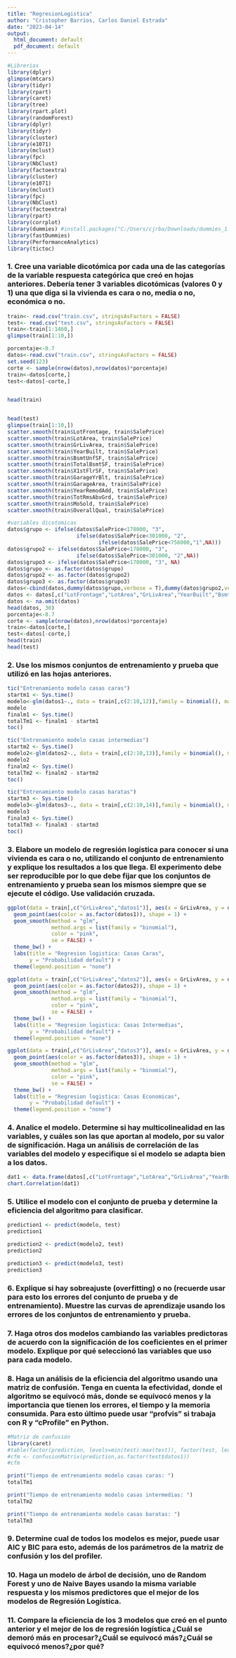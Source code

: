 ```yaml
---
title: "RegresionLogistica"
author: "Cristopher Barrios, Carlos Daniel Estrada"
date: "2023-04-14"
output:
  html_document: default
  pdf_document: default
---
```


```r
#Librerias
library(dplyr)
glimpse(mtcars)
library(tidyr)
library(rpart)
library(caret)
library(tree)
library(rpart.plot)
library(randomForest)
library(dplyr)
library(tidyr)
library(cluster)
library(e1071)
library(mclust)
library(fpc)
library(NbClust)
library(factoextra)
library(cluster)
library(e1071)
library(mclust)
library(fpc)
library(NbClust)
library(factoextra)
library(rpart)
library(corrplot)
library(dummies) #install.packages("C:/Users/cjrba/Downloads/dummies_1.5.6.tar.gz", repos = NULL, type = "source")
library(fastDummies)
library(PerformanceAnalytics)
library(tictoc)
```
### 1. Cree una variable dicotómica por cada una de las categorías de la variable respuesta categórica que creó en hojas anteriores. Debería tener 3 variables dicotómicas (valores 0 y 1) una que diga si la vivienda es cara o no, media o no, económica o no.
```r

train<- read.csv("train.csv", stringsAsFactors = FALSE)
test<- read.csv("test.csv", stringsAsFactors = FALSE)
train<-train[1:1460,]
glimpse(train[1:10,])

porcentaje<-0.7
datos<-read.csv("train.csv", stringsAsFactors = FALSE)
set.seed(123)
corte <- sample(nrow(datos),nrow(datos)*porcentaje)
train<-datos[corte,]
test<-datos[-corte,]


head(train)


head(test)
glimpse(train[1:10,])
scatter.smooth(train$LotFrontage, train$SalePrice)
scatter.smooth(train$LotArea, train$SalePrice)
scatter.smooth(train$GrLivArea, train$SalePrice)
scatter.smooth(train$YearBuilt, train$SalePrice)
scatter.smooth(train$BsmtUnfSF, train$SalePrice)
scatter.smooth(train$TotalBsmtSF, train$SalePrice)
scatter.smooth(train$X1stFlrSF, train$SalePrice)
scatter.smooth(train$GarageYrBlt, train$SalePrice)
scatter.smooth(train$GarageArea, train$SalePrice)
scatter.smooth(train$YearRemodAdd, train$SalePrice)
scatter.smooth(train$TotRmsAbvGrd, train$SalePrice)
scatter.smooth(train$MoSold, train$SalePrice)
scatter.smooth(train$OverallQual, train$SalePrice)

#variables dicotomicas
datos$grupo <- ifelse(datos$SalePrice<178000, "3", 
                      ifelse(datos$SalePrice<301000, "2",
                             ifelse(datos$SalePrice<756000,"1",NA)))
datos$grupo2 <- ifelse(datos$SalePrice<178000, "3", 
                      ifelse(datos$SalePrice<301000, "2",NA))
datos$grupo3 <- ifelse(datos$SalePrice<178000, "3", NA)
datos$grupo <- as.factor(datos$grupo)
datos$grupo2 <- as.factor(datos$grupo2)
datos$grupo3 <- as.factor(datos$grupo3)
datos<-cbind(datos,dummy(datos$grupo,verbose = T),dummy(datos$grupo2,verbose = T), dummy(datos$grupo3,verbose = T))
datos <- datos[,c("LotFrontage","LotArea","GrLivArea","YearBuilt","BsmtUnfSF","TotalBsmtSF","X1stFlrSF","GarageYrBlt","GarageArea","YearRemodAdd", "SalePrice", "datos1","datos2","datos3")]
datos <- na.omit(datos)
head(datos, 30)
porcentaje<-0.7
corte <- sample(nrow(datos),nrow(datos)*porcentaje)
train<-datos[corte,]
test<-datos[-corte,]
head(train)
head(test)
```

### 2. Use los mismos conjuntos de entrenamiento y prueba que utilizó en las hojas anteriores.
```r
tic("Entrenamiento modelo casas caras")
startm1 <- Sys.time()
modelo<-glm(datos1~., data = train[,c(2:10,12)],family = binomial(), maxit=100)
modelo
finalm1 <- Sys.time()
totalTm1 <- finalm1 - startm1
toc()

```

```r
tic("Entrenamiento modelo casas intermedias")
startm2 <- Sys.time()
modelo2<-glm(datos2~., data = train[,c(2:10,13)],family = binomial(), maxit=100)
modelo2
finalm2 <- Sys.time()
totalTm2 <- finalm2 - startm2
toc()

```

```r
tic("Entrenamiento modelo casas baratas")
startm3 <- Sys.time()
modelo3<-glm(datos3~., data = train[,c(2:10,14)],family = binomial(), maxit=100)
modelo3
finalm3 <- Sys.time()
totalTm3 <- finalm3 - startm3
toc()
```

### 3. Elabore un modelo de regresión logística para conocer si una vivienda es cara o no, utilizando el conjunto de entrenamiento y explique los resultados a los que llega. El experimento debe ser reproducible por lo que debe fijar que los conjuntos de entrenamiento y prueba sean los mismos siempre que se ejecute el código. Use validación cruzada.
```r

ggplot(data = train[,c("GrLivArea","datos1")], aes(x = GrLivArea, y = datos1)) +
  geom_point(aes(color = as.factor(datos1)), shape = 1) + 
  geom_smooth(method = "glm",
              method.args = list(family = "binomial"),
              color = "pink",
              se = FALSE) +
  theme_bw() +
  labs(title = "Regresion logistica: Casas Caras",
       y = "Probabilidad default") +
  theme(legend.position = "none")

```

```r
ggplot(data = train[,c("GrLivArea","datos2")], aes(x = GrLivArea, y = datos2)) +
  geom_point(aes(color = as.factor(datos2)), shape = 1) + 
  geom_smooth(method = "glm",
              method.args = list(family = "binomial"),
              color = "pink",
              se = FALSE) +
  theme_bw() +
  labs(title = "Regresion logistica: Casas Intermedias",
       y = "Probabilidad default") +
  theme(legend.position = "none")
```

```r
ggplot(data = train[,c("GrLivArea","datos3")], aes(x = GrLivArea, y = datos3)) +
  geom_point(aes(color = as.factor(datos3)), shape = 1) + 
  geom_smooth(method = "glm",
              method.args = list(family = "binomial"),
              color = "pink",
              se = FALSE) +
  theme_bw() +
  labs(title = "Regresion logistica: Casas Economicas",
       y = "Probabilidad default") +
  theme(legend.position = "none")
```


### 4. Analice el modelo. Determine si hay multicolinealidad en las variables, y cuáles son las que aportan al modelo, por su valor de significación. Haga un análisis de correlación de las variables del modelo y especifique si el modelo se adapta bien a los datos.
```r

dat1 <- data.frame(datos[,c("LotFrontage","LotArea","GrLivArea","YearBuilt","BsmtUnfSF","TotalBsmtSF","X1stFlrSF","GarageYrBlt","GarageArea","YearRemodAdd", "SalePrice")])
chart.Correlation(dat1)
```


### 5. Utilice el modelo con el conjunto de prueba y determine la eficiencia del algoritmo para clasificar.
```r
prediction1 <- predict(modelo, test)
prediction1

```

```r
prediction2 <- predict(modelo2, test)
prediction2

```

```r
prediction3 <- predict(modelo3, test)
prediction3
```


### 6. Explique si hay sobreajuste (overfitting) o no (recuerde usar para esto los errores del conjunto de prueba y de entrenamiento). Muestre las curvas de aprendizaje usando los errores de los conjuntos de entrenamiento y prueba.

### 7. Haga otros dos modelos cambiando las variables predictoras de acuerdo con la significación de los coeficientes en el primer modelo. Explique por qué seleccionó las variables que uso para cada modelo.

### 8. Haga un análisis de la eficiencia del algoritmo usando una matriz de confusión. Tenga en cuenta la efectividad, donde el algoritmo se equivocó más, donde se equivocó menos y la importancia que tienen los errores, el tiempo y la memoria consumida. Para esto último puede usar “profvis” si trabaja con R y “cProfile” en Python.
```r
#Matriz de confusión
library(caret)
#table(factor(prediction, levels=min(test):max(test)), factor(test, levels=min(test):max(test)))
#cfm <- confusionMatrix(prediction,as.factor(test$datos1))
#cfm
```

```r
print("Tiempo de entrenamiento modelo casas caras: ")
totalTm1
```

```r
print("Tiempo de entrenamiento modelo casas intermedias: ")
totalTm2
```
```r
print("Tiempo de entrenamiento modelo casas baratas: ")
totalTm3
```

### 9. Determine cual de todos los modelos es mejor, puede usar AIC y BIC para esto, además de los parámetros de la matriz de confusión y los del profiler.


### 10. Haga un modelo de árbol de decisión, uno de Random Forest y uno de Naive Bayes usando la misma variable respuesta y los mismos predictores que el mejor de los modelos de Regresión Logística.

### 11. Compare la eficiencia de los 3 modelos que creó en el punto anterior y el mejor de los de regresión logística ¿Cuál se demoró más en procesar?¿Cuál se equivocó más?¿Cuál se equivocó menos?¿por qué?